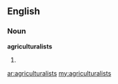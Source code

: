 ==English==
===Noun===
'''agriculturalists'''
#{{plural of|[[agriculturalist]]}}

[[ar:agriculturalists]]
[[my:agriculturalists]]